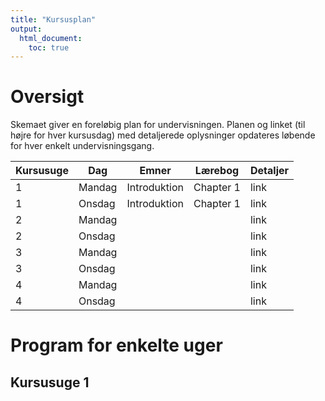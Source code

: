 ```yaml
---
title: "Kursusplan"
output: 
  html_document:
    toc: true
---
```


# Oversigt

Skemaet giver en foreløbig plan for undervisningen. Planen og linket (til højre for hver kursusdag) med detaljerede oplysninger opdateres løbende for hver enkelt undervisningsgang.

Kursusuge | Dag | Emner | Lærebog | Detaljer 
----------| --- | ----- | ------- | -------- 
1 | Mandag | Introduktion | Chapter 1 | link 
1 | Onsdag | Introduktion | Chapter 1 | link  
2 | Mandag |  |  | link 
2 | Onsdag |  |  | link  
3 | Mandag |  |  | link 
3 | Onsdag |  |  | link  
4 | Mandag |  |  | link 
4 | Onsdag |  |  | link  

# Program for enkelte uger

## Kursusuge 1

